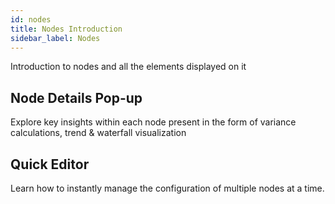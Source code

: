 ```yaml
---
id: nodes
title: Nodes Introduction
sidebar_label: Nodes
---
```


Introduction to nodes and all the elements displayed on it

<Vimeo
    video="https://player.vimeo.com/video/438789853"
    responsive={true}
/>



## Node Details Pop-up

Explore key insights within each node present in the form of variance calculations, trend & waterfall visualization

<Vimeo
    video="https://player.vimeo.com/video/438791132"
    responsive={true}
/>

## Quick Editor

Learn how to instantly manage the configuration of multiple nodes at a time.

<Vimeo
    video="https://player.vimeo.com/video/439161024"
    responsive={true}
/>